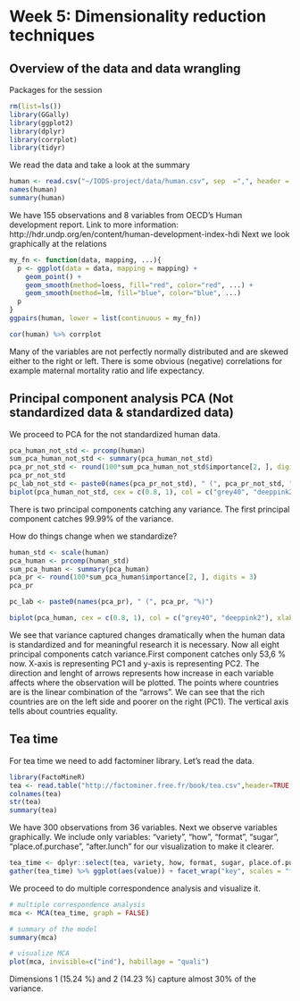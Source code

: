 # Week 5: Dimensionality reduction techniques

## Overview of the data and data wrangling


Packages for the session
```r
rm(list=ls())
library(GGally)
library(ggplot2)
library(dplyr)
library(corrplot)
library(tidyr)
```


We read the data and take a look at the summary

```r
human <- read.csv("~/IODS-project/data/human.csv", sep  =",", header = T, row.names = 1)
names(human)
summary(human)
```

We have 155 observations and 8 variables from OECD's Human development report.
Link to  more information: http://hdr.undp.org/en/content/human-development-index-hdi 
Next we look graphically at the relations 

```r
my_fn <- function(data, mapping, ...){
  p <- ggplot(data = data, mapping = mapping) + 
    geom_point() + 
    geom_smooth(method=loess, fill="red", color="red", ...) +
    geom_smooth(method=lm, fill="blue", color="blue", ...)
  p
}
ggpairs(human, lower = list(continuous = my_fn))

cor(human) %>% corrplot
```

Many of the variables are not perfectly normally distributed and are skewed either to the right or left.
There is some obvious (negative) correlations for example maternal mortality ratio and life expectancy.

## Principal component analysis PCA  (Not standardized data & standardized data)

We proceed to PCA for the not standardized human data.

```r
pca_human_not_std <- prcomp(human)
sum_pca_human_not_std <- summary(pca_human_not_std)
pca_pr_not_std <- round(100*sum_pca_human_not_std$importance[2, ], digits = 3)
pca_pr_not_std
pc_lab_not_std <- paste0(names(pca_pr_not_std), " (", pca_pr_not_std, "%)")
biplot(pca_human_not_std, cex = c(0.8, 1), col = c("grey40", "deeppink2"), xlab = pc_lab_not_std[1], ylab = pc_lab_not_std[2])
```

There is two principal components catching any variance.
The first principal component catches 99.99% of the variance.

How do things change when we standardize?

```r
human_std <- scale(human)
pca_human <- prcomp(human_std)
sum_pca_human <- summary(pca_human)
pca_pr <- round(100*sum_pca_human$importance[2, ], digits = 3)
pca_pr
```
```r
pc_lab <- paste0(names(pca_pr), " (", pca_pr, "%)")

biplot(pca_human, cex = c(0.8, 1), col = c("grey40", "deeppink2"), xlab = pc_lab[1], ylab = pc_lab[2])
```

We see that variance captured changes dramatically when the human data is standardized and for meaningful research it is necessary.
Now all eight principal components catch variance.First component catches only 53,6 % now.
X-axis is representing PC1 and y-axis is representing  PC2.
The direction and lenght of arrows represents how increase in each variable affects where the observation will be plotted.
The points where countries are is the linear combination of the "arrows". We can see that the rich countries are on the left side and poorer on the right (PC1). The vertical axis tells about countries equality.

## Tea time

For tea time we need to add factominer library. Let's read the data.

```r
library(FactoMineR)
tea <- read.table("http://factominer.free.fr/book/tea.csv",header=TRUE,sep=";")
colnames(tea)
str(tea)
summary(tea)
```

We have 300 observations from 36 variables. Next we observe variables graphically.
We include only variables: "variety", "how", "format", "sugar", "place.of.purchase", "after.lunch" for our visualization to make it clearer.

```r
tea_time <- dplyr::select(tea, variety, how, format, sugar, place.of.purchase, after.lunch)
gather(tea_time) %>% ggplot(aes(value)) + facet_wrap("key", scales = "free") + geom_bar() + theme(axis.text.x = element_text(angle = 45, hjust = 1, size = 8))
```

We proceed to do multiple correspondence analysis and visualize it.

```r
# multiple correspondence analysis
mca <- MCA(tea_time, graph = FALSE)

# summary of the model
summary(mca)

# visualize MCA
plot(mca, invisible=c("ind"), habillage = "quali")
```

Dimensions 1 (15.24 %) and 2 (14.23 %) capture almost 30% of the variance.